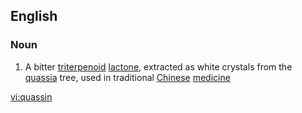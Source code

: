 ==English==

===Noun===
{{wikipedia}}
{{en-noun|-}}

#{{organic compound}} A bitter [[triterpenoid]] [[lactone]], extracted as white crystals from the [[quassia]] tree, used in traditional [[Chinese]] [[medicine]]

[[vi:quassin]]